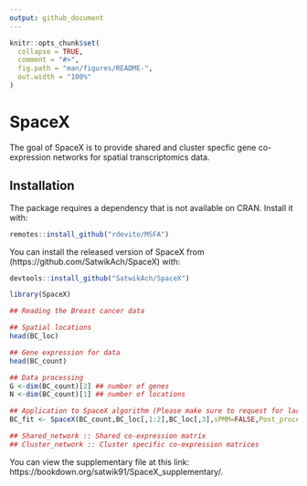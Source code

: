 ```yaml
---
output: github_document
---
```


<!-- README.md is generated from README.Rmd. Please edit that file -->

```r
knitr::opts_chunk$set(
  collapse = TRUE,
  comment = "#>",
  fig.path = "man/figures/README-",
  out.width = "100%"
)
```

# SpaceX

<!-- badges: start -->
<!-- badges: end -->

The goal of SpaceX is to provide shared and cluster specfic gene co-expression networks for spatial transcriptomics data.

## Installation

The package requires a dependency that is not available on CRAN. Install it with:

``` r
remotes::install_github("rdevito/MSFA")
```

You can install the released version of SpaceX from (https://github.com/SatwikAch/SpaceX) with:

``` r
devtools::install_github("SatwikAch/SpaceX")
```


```r
library(SpaceX)
```

```r
## Reading the Breast cancer data

## Spatial locations
head(BC_loc)

## Gene expression for data
head(BC_count) 

## Data processing
G <-dim(BC_count)[2] ## number of genes
N <-dim(BC_count)[1] ## number of locations

## Application to SpaceX algorithm (Please make sure to request for large enough memory to work with the posterior samples)
BC_fit <- SpaceX(BC_count,BC_loc[,1:2],BC_loc[,3],sPMM=FALSE,Post_process = TRUE)

## Shared_network :: Shared co-expression matrix
## Cluster_network :: Cluster specific co-expression matrices

```

You can view the supplementary file at this link: https://bookdown.org/satwik91/SpaceX_supplementary/.
